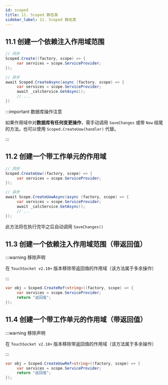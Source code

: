 ```yaml
---
id: scoped
title: 11. Scoped 静态类
sidebar_label: 11. Scoped 静态类
---
```


## 11.1 创建一个依赖注入作用域范围

```cs showLineNumbers
// 同步
Scoped.Create((factory, scope) => {
     var services = scope.ServiceProvider;
});

// 异步
await Scoped.CreateAsync(async (factory, scope) => {
     var services = scope.ServiceProvider;
     await _calcService.GetAsync();
     // ...
})
```

:::important 数据库操作注意

如果作用域中对**数据库有任何变更操作**，需手动调用 `SaveChanges` 或带 `Now` 结尾的方法。也可以使用 `Scoped.CreateUow(handler)` 代替。

:::

## 11.2 创建一个带工作单元的作用域

```cs showLineNumbers 
// 同步
Scoped.CreateUow((factory, scope) => {
     var services = scope.ServiceProvider;
});

// 异步
await Scope.CreateUowAsync(async (factory, scope) => {
     var services = scope.ServiceProvider;
     await _calcService.GetAsync();
     // ...
});
```

此方法将在执行完毕之后自动调用 `SaveChanges()`

## 11.3 创建一个依赖注入作用域范围（带返回值）

:::warning 移除声明

在 `TouchSocket v2.18+` 版本移除带返回值的作用域（该方法属于多余操作）

:::

```cs showLineNumbers  {1}
var obj = Scoped.CreateRef<string>((factory, scope) => {
     var services = scope.ServiceProvider;
     return "返回值";
});
```

## 11.4 创建一个带工作单元的作用域（带返回值）

:::warning 移除声明

在 `TouchSocket v2.18+` 版本移除带返回值的作用域（该方法属于多余操作）

:::

```cs showLineNumbers 
var obj = Scoped.CreateUowRef<string>((factory, scope) => {
     var services = scope.ServiceProvider;
     return "返回值";
});
```
